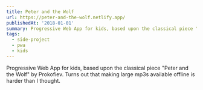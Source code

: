 ```yaml
---
title: Peter and the Wolf
url: https://peter-and-the-wolf.netlify.app/
publishedAt: '2018-01-01'
summary: Progressive Web App for kids, based upon the classical piece "Peter and the Wolf" by Prokofiev. Turns out that making large mp3s available offline is harder than I thought.
tags: 
  - side-project
  - pwa
  - kids
---
```


Progressive Web App for kids, based upon the classical piece "Peter and the Wolf" by Prokofiev. Turns out that making large mp3s available offline is harder than I thought.
